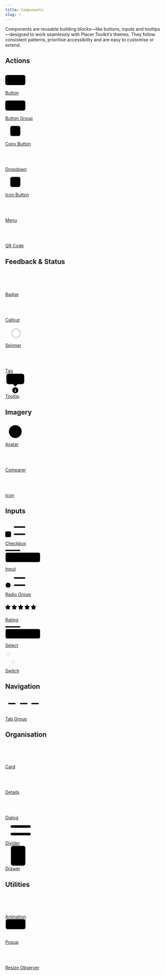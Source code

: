 ```yaml
---
title: Components
slug: /
---
```


Components are reusable building blocks—like buttons, inputs and tooltips—designed to work seamlessly with Placer Toolkit’s themes. They follow consistent patterns, prioritise accessibility and are easy to customise or extend.

## Actions

<div class="catalog-grid">
    <a href="/components/button">
        <pc-card>
            <div slot="image">
                <svg
                    xmlns="http://www.w3.org/2000/svg"
                    width="64"
                    height="64"
                    viewBox="0 0 64 32"
                >
                    <path
                        d="M0 6C0 2.68629 2.68629 0 6 0H58C61.3137 0 64 2.68629 64 6V26C64 29.3137 61.3137 32 58 32H6C2.68629 32 0 29.3137 0 26V6Z"
                        fill="var(--pc-color-primary-300)"
                    />
                    <path
                        d="M12.375 13.125C12.375 12.4414 12.9219 11.875 13.625 11.875H15.5C17.2188 11.875 18.625 13.2812 18.625 15C18.625 16.7383 17.2188 18.125 15.5 18.125H13.625V20C13.625 20.3516 13.332 20.625 13 20.625C12.6484 20.625 12.375 20.3516 12.375 20V17.5V13.125ZM13.625 16.875H15.5C16.5352 16.875 17.375 16.0352 17.375 15C17.375 13.9648 16.5352 13.125 15.5 13.125H13.625V16.875ZM21.875 11.875H24.0625C25.6055 11.875 26.875 13.1445 26.875 14.6875C26.875 15.8789 26.1328 16.8945 25.1172 17.3047L26.7578 19.6484C26.9531 19.9414 26.875 20.332 26.6016 20.5273C26.3086 20.7227 25.918 20.6445 25.7227 20.3711L23.7305 17.5H21.875V20C21.875 20.3516 21.582 20.625 21.25 20.625C20.8984 20.625 20.625 20.3516 20.625 20V16.875V13.125C20.625 12.4414 21.1719 11.875 21.875 11.875ZM24.0625 16.25C24.9219 16.25 25.625 15.5664 25.625 14.6875C25.625 13.8281 24.9219 13.125 24.0625 13.125H21.875V16.25H24.0625ZM30.125 11.875H34.5C34.832 11.875 35.125 12.168 35.125 12.5C35.125 12.8516 34.832 13.125 34.5 13.125H30.125V15.625H33.25C33.582 15.625 33.875 15.918 33.875 16.25C33.875 16.6016 33.582 16.875 33.25 16.875H30.125V19.375H34.5C34.832 19.375 35.125 19.668 35.125 20C35.125 20.3516 34.832 20.625 34.5 20.625H30.125C29.4219 20.625 28.875 20.0781 28.875 19.375V16.25V13.125C28.875 12.4414 29.4219 11.875 30.125 11.875ZM39.0586 13.3203C38.668 13.4766 38.4531 13.75 38.3945 14.082C38.3359 14.3555 38.375 14.5312 38.4336 14.668C38.4922 14.7852 38.5898 14.9023 38.7461 15.0195C39.1367 15.293 39.7031 15.4492 40.4062 15.6641C40.4258 15.6641 40.4453 15.6641 40.4648 15.6836C41.1094 15.8594 41.8711 16.0742 42.4375 16.4648C42.75 16.6797 43.0234 16.9727 43.1992 17.3438C43.375 17.7344 43.4141 18.1641 43.3164 18.6523C43.1797 19.4727 42.6328 20.0391 41.9297 20.3516C41.2266 20.6445 40.3672 20.7031 39.5078 20.5664C39.0391 20.4883 38.2773 20.2344 37.7891 20.0586C37.6914 20.0391 37.6133 20 37.5352 19.9805C37.2227 19.8633 37.0469 19.5117 37.1445 19.1797C37.2617 18.8672 37.6133 18.6914 37.9453 18.7891C38.043 18.8281 38.1406 18.8477 38.2578 18.8867C38.7461 19.0625 39.3516 19.2773 39.7031 19.3359C40.4258 19.4336 41.0117 19.375 41.4219 19.1992C41.832 19.0234 42.0273 18.7695 42.0859 18.4375C42.1445 18.1641 42.1055 17.9688 42.0469 17.8516C42.0078 17.7344 41.8906 17.6172 41.7344 17.5C41.3438 17.2266 40.7773 17.0703 40.0742 16.8555C40.0547 16.8555 40.0352 16.8555 40.0156 16.8359C39.3711 16.6602 38.6094 16.4453 38.043 16.0547C37.7305 15.8398 37.457 15.5469 37.2812 15.1758C37.125 14.7852 37.0859 14.3555 37.1641 13.8672L37.7695 13.9844L37.1641 13.8672C37.3008 13.0469 37.8477 12.4805 38.5508 12.168C39.2539 11.875 40.1133 11.8164 40.9727 11.9531C41.2266 11.9922 42.0078 12.1484 42.2812 12.2266C42.6133 12.3047 42.8086 12.6562 42.7109 12.9883C42.6328 13.3203 42.2812 13.5156 41.9492 13.418C41.7344 13.3594 41.0117 13.2227 40.7773 13.1836L40.875 12.5781L40.7773 13.1836C40.0547 13.0859 39.4688 13.1445 39.0586 13.3203ZM47.3086 13.3203C46.918 13.4766 46.7031 13.75 46.6445 14.082C46.5859 14.3555 46.625 14.5312 46.6836 14.668C46.7422 14.7852 46.8398 14.9023 46.9961 15.0195C47.3867 15.293 47.9531 15.4492 48.6562 15.6641C48.6758 15.6641 48.6953 15.6641 48.7148 15.6836C49.3594 15.8594 50.1211 16.0742 50.6875 16.4648C51 16.6797 51.2734 16.9727 51.4492 17.3438C51.625 17.7344 51.6641 18.1641 51.5664 18.6523C51.4297 19.4727 50.8828 20.0391 50.1797 20.3516C49.4766 20.6445 48.6172 20.7031 47.7578 20.5664C47.2891 20.4883 46.5273 20.2344 46.0391 20.0586C45.9414 20.0391 45.8633 20 45.7852 19.9805C45.4727 19.8633 45.2969 19.5117 45.3945 19.1797C45.5117 18.8672 45.8633 18.6914 46.1953 18.7891C46.293 18.8281 46.3906 18.8477 46.5078 18.8867C46.9961 19.0625 47.6016 19.2773 47.9531 19.3359C48.6758 19.4336 49.2617 19.375 49.6719 19.1992C50.082 19.0234 50.2773 18.7695 50.3359 18.4375C50.3945 18.1641 50.3555 17.9688 50.2969 17.8516C50.2578 17.7344 50.1406 17.6172 49.9844 17.5C49.5938 17.2266 49.0273 17.0703 48.3242 16.8555C48.3047 16.8555 48.2852 16.8555 48.2656 16.8359C47.6211 16.6602 46.8594 16.4453 46.293 16.0547C45.9805 15.8398 45.707 15.5469 45.5312 15.1758C45.375 14.7852 45.3359 14.3555 45.4141 13.8672L46.0195 13.9844L45.4141 13.8672C45.5508 13.0469 46.0977 12.4805 46.8008 12.168C47.5039 11.875 48.3633 11.8164 49.2227 11.9531C49.4766 11.9922 50.2578 12.1484 50.5312 12.2266C50.8633 12.3047 51.0586 12.6562 50.9609 12.9883C50.8828 13.3203 50.5312 13.5156 50.1992 13.418C49.9844 13.3594 49.2617 13.2227 49.0273 13.1836L49.125 12.5781L49.0273 13.1836C48.3047 13.0859 47.7188 13.1445 47.3086 13.3203Z"
                        fill="var(--pc-color-neutral-950)"
                    />
                </svg>
            </div>
            <div class="catalog-title">Button</div>
        </pc-card>
    </a>
    <a href="/components/button-group">
        <pc-card>
            <div slot="image">
                <svg
                    xmlns="http://www.w3.org/2000/svg"
                    width="64"
                    height="64"
                    viewBox="0 0 64 32"
                >
                    <path
                        d="M0 6C0 2.68629 2.68629 0 6 0H32V32H6C2.68629 32 0 29.3137 0 26V6Z"
                        fill="var(--pc-color-primary-300)"
                    />
                    <path
                        d="M16.75 12.375V15.75H20.125C20.5234 15.75 20.875 16.1016 20.875 16.5C20.875 16.9219 20.5234 17.25 20.125 17.25H16.75V20.625C16.75 21.0469 16.3984 21.375 16 21.375C15.5781 21.375 15.25 21.0469 15.25 20.625V17.25H11.875C11.4531 17.25 11.125 16.9219 11.125 16.5C11.125 16.1016 11.4531 15.75 11.875 15.75H15.25V12.375C15.25 11.9766 15.5781 11.625 16 11.625C16.3984 11.625 16.75 11.9766 16.75 12.375Z"
                        fill="var(--pc-color-neutral-950)"
                    />
                    <path
                        d="M32 0H58C61.3137 0 64 2.68629 64 6V26C64 29.3137 61.3137 32 58 32H32V0Z"
                        fill="var(--pc-color-primary-300)"
                    />
                    <path
                        d="M52.875 16.5C52.875 16.9219 52.5234 17.25 52.125 17.25H43.875C43.4531 17.25 43.125 16.9219 43.125 16.5C43.125 16.1016 43.4531 15.75 43.875 15.75H52.125C52.5234 15.75 52.875 16.1016 52.875 16.5Z"
                        fill="var(--pc-color-neutral-950)"
                    />
                    <line
                        x1="32.5"
                        x2="32.5"
                        y2="32"
                        stroke="var(--pc-color-primary-200)"
                    />
                </svg>
            </div>
            <div class="catalog-title">Button Group</div>
        </pc-card>
    </a>
    <a href="/components/copy-button">
        <pc-card>
            <div slot="image">
                <svg
                    xmlns="http://www.w3.org/2000/svg"
                    width="64"
                    height="64"
                    viewBox="0 0 32 32"
                >
                    <g transform="translate(8 8)">
                        <path
                            d="M0 3C0 1.34315 1.34315 0 3 0H13C14.6569 0 16 1.34315 16 3V13C16 14.6569 14.6569 16 13 16H3C1.34315 16 0 14.6569 0 13V3Z"
                            fill="var(--pc-color-neutral-200)"
                        />
                        <path
                            d="M7.75 4H9.6875C9.875 4 10.0781 4.09375 10.2188 4.23438L11.2656 5.28125C11.4062 5.42188 11.5 5.625 11.5 5.8125V9.25C11.5 9.67188 11.1562 10 10.75 10H7.75C7.32812 10 7 9.67188 7 9.25V4.75C7 4.34375 7.32812 4 7.75 4ZM5.25 6H6.5V7H5.5V11H8.5V10.5H9.5V11.25C9.5 11.6719 9.15625 12 8.75 12H5.25C4.82812 12 4.5 11.6719 4.5 11.25V6.75C4.5 6.34375 4.82812 6 5.25 6Z"
                            fill="var(--pc-color-neutral-800)"
                        />
                    </g>
                </svg>
            </div>
            <div class="catalog-title">Copy Button</div>
        </pc-card>
    </a>
    <a href="/components/dropdown">
        <pc-card>
            <div slot="image">
                <svg
                    xmlns="http://www.w3.org/2000/svg"
                    width="64"
                    height="64"
                    viewBox="0 0 64 64"
                    fill="none"
                >
                    <path
                        d="M0 6C0 2.68629 2.68629 0 6 0H18C21.3137 0 24 2.68629 24 6V18C24 21.3137 21.3137 24 18 24H6C2.68629 24 0 21.3137 0 18V6Z"
                        fill="var(--pc-color-neutral-200)"
                    />
                    <path
                        d="M11.4609 16.0391L6.96094 11.5391C6.65625 11.2578 6.65625 10.7656 6.96094 10.4844C7.24219 10.1797 7.73438 10.1797 8.01562 10.4844L12 14.4453L15.9609 10.4844C16.2422 10.1797 16.7344 10.1797 17.0156 10.4844C17.3203 10.7656 17.3203 11.2578 17.0156 11.5391L12.5156 16.0391C12.2344 16.3438 11.7422 16.3438 11.4609 16.0391Z"
                        fill="var(--pc-color-neutral-800)"
                    />
                    <path
                        d="M6 25H58C60.7614 25 63 27.2386 63 30V58C63 60.7614 60.7614 63 58 63H6C3.23858 63 1 60.7614 1 58V30C1 27.2386 3.23858 25 6 25Z"
                        fill="var(--pc-color-neutral-0)"
                    />
                    <path
                        d="M6 25H58C60.7614 25 63 27.2386 63 30V58C63 60.7614 60.7614 63 58 63H6C3.23858 63 1 60.7614 1 58V30C1 27.2386 3.23858 25 6 25Z"
                        stroke="var(--pc-color-neutral-200)"
                        stroke-width="2"
                    />
                    <rect
                        x="12"
                        y="36"
                        width="40"
                        height="4"
                        rx="2"
                        fill="var(--pc-color-neutral-300)"
                    />
                    <rect
                        x="12"
                        y="48"
                        width="40"
                        height="4"
                        rx="2"
                        fill="var(--pc-color-neutral-300)"
                    />
                </svg>
            </div>
            <div class="catalog-title">Dropdown</div>
        </pc-card>
    </a>
    <a href="/components/icon-button">
        <pc-card>
            <div slot="image">
                <svg
                    xmlns="http://www.w3.org/2000/svg"
                    width="64"
                    height="64"
                    viewBox="0 0 32 32"
                >
                    <g transform="translate(8 8)">
                        <path
                            d="M0 3C0 1.34315 1.34315 0 3 0H13C14.6569 0 16 1.34315 16 3V13C16 14.6569 14.6569 16 13 16H3C1.34315 16 0 14.6569 0 13V3Z"
                            fill="var(--pc-color-neutral-200)"
                        />
                        <path
                            d="M11.7344 6.6094C11.7969 6.75 11.75 6.8906 11.6406 7L10.9688 7.6094C10.9844 7.7344 10.9844 7.875 10.9844 8C10.9844 8.1406 10.9844 8.2812 10.9688 8.4062L11.6406 9.0156C11.75 9.1094 11.7969 9.2656 11.7344 9.4062C11.6719 9.5938 11.5938 9.7656 11.5 9.9375L11.4219 10.0625C11.3125 10.2344 11.2031 10.4062 11.0781 10.5469C10.9844 10.6719 10.8281 10.7031 10.6875 10.6562L9.8281 10.3906C9.6094 10.5469 9.375 10.6719 9.1406 10.7812L8.9375 11.6719C8.9062 11.8125 8.7969 11.9219 8.6562 11.9531C8.4375 11.9844 8.2188 12 7.9844 12C7.7656 12 7.5469 11.9844 7.3281 11.9531C7.1875 11.9219 7.0781 11.8125 7.0469 11.6719L6.8438 10.7812C6.5938 10.6719 6.375 10.5469 6.1562 10.3906L5.2969 10.6562C5.1562 10.7031 5 10.6719 4.9062 10.5625C4.7812 10.4062 4.6719 10.2344 4.5625 10.0625L4.4844 9.9375C4.3906 9.7656 4.3125 9.5938 4.25 9.4062C4.1875 9.2656 4.2344 9.125 4.3438 9.0156L5.0156 8.4062C5 8.2812 5 8.1406 5 8C5 7.875 5 7.7344 5.0156 7.6094L4.3438 7C4.2344 6.8906 4.1875 6.75 4.25 6.6094C4.3125 6.4219 4.3906 6.25 4.4844 6.0781L4.5625 5.9531C4.6719 5.7812 4.7812 5.6094 4.9062 5.4531C5 5.3438 5.1562 5.3125 5.2969 5.3594L6.1562 5.625C6.375 5.4688 6.6094 5.3281 6.8438 5.2344L7.0469 4.3438C7.0781 4.2031 7.1875 4.0938 7.3281 4.0625C7.5469 4.0312 7.7656 4 8 4C8.2188 4 8.4375 4.0312 8.6562 4.0625C8.7969 4.0781 8.9062 4.2031 8.9375 4.3438L9.1406 5.2344C9.3906 5.3281 9.6094 5.4688 9.8281 5.625L10.6875 5.3594C10.8281 5.3125 10.9844 5.3438 11.0781 5.4531C11.2031 5.6094 11.3125 5.7812 11.4219 5.9531L11.5 6.0781C11.5938 6.25 11.6719 6.4219 11.75 6.6094H11.7344ZM8 9.25C8.4375 9.25 8.8438 9.0156 9.0781 8.625C9.2969 8.25 9.2969 7.7656 9.0781 7.375C8.8438 7 8.4375 6.75 8 6.75C7.5469 6.75 7.1406 7 6.9062 7.375C6.6875 7.7656 6.6875 8.25 6.9062 8.625C7.1406 9.0156 7.5469 9.25 8 9.25Z"
                            fill="var(--pc-color-neutral-800)"
                        />
                    </g>
                </svg>
            </div>
            <div class="catalog-title">Icon Button</div>
        </pc-card>
    </a>
    <a href="/components/menu">
        <pc-card>
            <div slot="image">
                <svg
                    xmlns="http://www.w3.org/2000/svg"
                    width="64"
                    height="64"
                    viewBox="0 0 64 72"
                    fill="none"
                >
                    <path
                        d="M6 1H58C60.7614 1 63 3.23858 63 6V66C63 68.7614 60.7614 71 58 71H6C3.23858 71 1 68.7614 1 66V6C1 3.23858 3.23858 1 6 1Z"
                        fill="var(--pc-color-neutral-0)"
                    />
                    <path
                        d="M6 1H58C60.7614 1 63 3.23858 63 6V66C63 68.7614 60.7614 71 58 71H6C3.23858 71 1 68.7614 1 66V6C1 3.23858 3.23858 1 6 1Z"
                        stroke="var(--pc-color-neutral-200)"
                        stroke-width="2"
                    />
                    <path
                        d="M17 16L19.7344 13.2656C20.3008 12.6992 21.1797 12.6992 21.7461 13.2656C21.8828 13.4023 21.8828 13.6172 21.7461 13.7539L16.2188 19.2812C16.3164 19.5352 16.375 19.7891 16.375 20.0625C16.375 21.2734 15.3789 22.25 14.1875 22.25C12.9766 22.25 12 21.2734 12 20.0625C12 18.8711 12.9766 17.875 14.1875 17.875C14.4609 17.875 14.7148 17.9336 14.9688 18.0312L15.75 17.25L14.9688 16.4883C14.7148 16.5859 14.4609 16.625 14.1875 16.625C12.9766 16.625 12 15.6484 12 14.4375C12 13.2461 12.9766 12.25 14.1875 12.25C15.3789 12.25 16.375 13.2461 16.375 14.4375C16.375 14.7305 16.3164 14.9844 16.2188 15.2383L17 16ZM17.4297 18.9492L18.6797 17.6992L21.7461 20.7656C21.8828 20.9023 21.8828 21.1172 21.7461 21.2539C21.1797 21.8203 20.3008 21.8203 19.7344 21.2539L17.4297 18.9492ZM13.25 14.4375C13.25 14.7891 13.4258 15.082 13.7188 15.2578C13.9922 15.4336 14.3633 15.4336 14.6562 15.2578C14.9297 15.082 15.125 14.7891 15.125 14.4375C15.125 14.1055 14.9297 13.8125 14.6562 13.6367C14.3633 13.4609 13.9922 13.4609 13.7188 13.6367C13.4258 13.8125 13.25 14.1055 13.25 14.4375ZM14.1875 19.125C13.8359 19.125 13.543 19.3203 13.3672 19.5938C13.1914 19.8867 13.1914 20.2578 13.3672 20.5312C13.543 20.8242 13.8359 21 14.1875 21C14.5195 21 14.8125 20.8242 14.9883 20.5312C15.1641 20.2578 15.1641 19.8867 14.9883 19.5938C14.8125 19.3203 14.5195 19.125 14.1875 19.125Z"
                        fill="var(--pc-color-neutral-400)"
                    />
                    <rect
                        x="28"
                        y="15"
                        width="24"
                        height="4"
                        rx="2"
                        fill="var(--pc-color-neutral-300)"
                    />
                    <path
                        d="M17.625 34V32.75H18.875V34C18.875 34.7031 18.3086 35.25 17.625 35.25H13.25C12.5469 35.25 12 34.7031 12 34V29.625C12 28.9414 12.5469 28.375 13.25 28.375H14.5V29.625H13.25V34H17.625ZM16.375 32.125C15.6719 32.125 15.125 31.5781 15.125 30.875V26.5C15.125 25.8164 15.6719 25.25 16.375 25.25H20.75C21.4336 25.25 22 25.8164 22 26.5V30.875C22 31.5781 21.4336 32.125 20.75 32.125H16.375Z"
                        fill="var(--pc-color-neutral-400)"
                    />
                    <rect
                        x="28"
                        y="28"
                        width="24"
                        height="4"
                        rx="2"
                        fill="var(--pc-color-neutral-300)"
                    />
                    <line
                        y1="42"
                        x2="64"
                        y2="42"
                        stroke="var(--pc-color-neutral-200)"
                        stroke-width="2"
                    />
                    <path
                        d="M14.6367 51.6016C14.7344 51.3867 14.9492 51.25 15.1836 51.25H17.5469C17.7812 51.25 17.9961 51.3867 18.0938 51.6016L18.25 51.875H20.125C20.457 51.875 20.75 52.168 20.75 52.5C20.75 52.8516 20.457 53.125 20.125 53.125H12.625C12.2734 53.125 12 52.8516 12 52.5C12 52.168 12.2734 51.875 12.625 51.875H14.5L14.6367 51.6016ZM20.125 53.75L19.6953 60.3711C19.6758 60.8789 19.2656 61.25 18.7578 61.25H13.9727C13.4648 61.25 13.0547 60.8789 13.0352 60.3711L12.625 53.75H20.125Z"
                        fill="var(--pc-color-danger-600)"
                    />
                    <rect
                        x="28"
                        y="54"
                        width="24"
                        height="4"
                        rx="2"
                        fill="var(--pc-color-danger-600)"
                    />
                </svg>
            </div>
            <div class="catalog-title">Menu</div>
        </pc-card>
    </a>
    <a href="/components/qr-code">
        <pc-card>
            <div slot="image">
                <svg
                    xmlns="http://www.w3.org/2000/svg"
                    width="64"
                    height="64"
                    viewBox="0 0 48 48"
                    fill="none"
                >
                    <rect
                        x="27.5"
                        y="1.5"
                        width="19"
                        height="19"
                        rx="6"
                        stroke="var(--pc-color-neutral-400)"
                        stroke-width="3"
                    />
                    <rect
                        x="1.5"
                        y="1.5"
                        width="19"
                        height="19"
                        rx="6"
                        stroke="var(--pc-color-neutral-400)"
                        stroke-width="3"
                    />
                    <rect
                        x="1.5"
                        y="27.5"
                        width="19"
                        height="19"
                        rx="6"
                        stroke="var(--pc-color-neutral-400)"
                        stroke-width="3"
                    />
                    <rect
                        x="33"
                        y="7"
                        width="8"
                        height="8"
                        rx="2"
                        fill="var(--pc-color-neutral-400)"
                    />
                    <rect
                        x="7"
                        y="7"
                        width="8"
                        height="8"
                        rx="2"
                        fill="var(--pc-color-neutral-400)"
                    />
                    <rect
                        x="7"
                        y="33"
                        width="8"
                        height="8"
                        rx="2"
                        fill="var(--pc-color-neutral-400)"
                    />
                    <path
                        d="M26 28C26 26.8954 26.8954 26 28 26H34V34H26V28Z"
                        fill="var(--pc-color-neutral-300)"
                    />
                    <path
                        d="M34 26H40C41.1046 26 42 26.8954 42 28V32C42 33.1046 41.1046 34 40 34H34V26Z"
                        fill="var(--pc-color-neutral-300)"
                    />
                    <path
                        d="M26 34H34V40C34 41.1046 33.1046 42 32 42H28C26.8954 42 26 41.1046 26 40V34Z"
                        fill="var(--pc-color-neutral-300)"
                    />
                    <rect
                        x="38"
                        y="38"
                        width="8"
                        height="8"
                        rx="2"
                        fill="var(--pc-color-neutral-300)"
                    />
                </svg>
            </div>
            <div class="catalog-title">QR Code</div>
        </pc-card>
    </a>
</div>

## Feedback & Status

<div class="catalog-grid">
    <a href="/components/badge">
        <pc-card>
            <div slot="image">
                <svg
                    xmlns="http://www.w3.org/2000/svg"
                    width="66"
                    height="66"
                    viewBox="0 0 66 66"
                    fill="none"
                >
                    <path
                        d="M12 11H44C50.0751 11 55 15.9249 55 22V54C55 60.0751 50.0751 65 44 65H12C5.92487 65 1 60.0751 1 54V22C1 15.9249 5.92487 11 12 11Z"
                        fill="var(--pc-color-neutral-100)"
                        stroke="var(--pc-color-neutral-300)"
                        stroke-width="2"
                    />
                    <path
                        d="M61 1H31C28.7909 1 27 2.79086 27 5V15C27 17.2091 28.7909 19 31 19H61C63.2091 19 65 17.2091 65 15V5C65 2.79086 63.2091 1 61 1Z"
                        fill="var(--pc-color-primary-300)"
                    />
                    <path
                        d="M61 1H31C28.7909 1 27 2.79086 27 5V15C27 17.2091 28.7909 19 31 19H61C63.2091 19 65 17.2091 65 15V5C65 2.79086 63.2091 1 61 1Z"
                        stroke="var(--pc-color-primary-200)"
                        stroke-width="1"
                    />
                    <path
                        d="M34.7281 6.53125C34.9156 6.46875 35.15 6.53125 35.275 6.6875L39.4 11.625V7C39.4 6.73438 39.6187 6.5 39.9 6.5C40.1656 6.5 40.4 6.73438 40.4 7V13C40.4 13.2188 40.2594 13.4062 40.0562 13.4844C39.8687 13.5469 39.65 13.4844 39.5094 13.3281L35.4 8.39062V13C35.4 13.2812 35.1656 13.5 34.9 13.5C34.6187 13.5 34.4 13.2812 34.4 13V7C34.4 6.79688 34.525 6.60938 34.7281 6.53125ZM43 6.5H46.5C46.7656 6.5 47 6.73438 47 7C47 7.28125 46.7656 7.5 46.5 7.5H43V9.5H45.5C45.7656 9.5 46 9.73438 46 10C46 10.2812 45.7656 10.5 45.5 10.5H43V12.5H46.5C46.7656 12.5 47 12.7344 47 13C47 13.2812 46.7656 13.5 46.5 13.5H43C42.4375 13.5 42 13.0625 42 12.5V10V7.5C42 6.95312 42.4375 6.5 43 6.5ZM48.9125 6.53125C49.1781 6.4375 49.4594 6.57812 49.5687 6.82812L51.2875 11.4219L52.6156 6.85938C52.6781 6.65625 52.8656 6.5 53.1 6.5C53.3187 6.5 53.5062 6.65625 53.5687 6.85938L54.8969 11.4219L56.6312 6.82812C56.725 6.57812 57.0062 6.4375 57.2719 6.54688C57.5219 6.64062 57.6625 6.92188 57.5531 7.1875L55.3031 13.1875C55.2406 13.3906 55.0375 13.5156 54.8187 13.5C54.6 13.5 54.4281 13.3594 54.3656 13.1406L53.1 8.79688L51.8187 13.1406C51.7562 13.3594 51.5687 13.5 51.3656 13.5C51.1469 13.5156 50.9437 13.3906 50.8812 13.1875L48.6312 7.1875C48.5219 6.92188 48.6625 6.64062 48.9125 6.53125Z"
                        fill="var(--pc-color-neutral-950)"
                    />
                </svg>
            </div>
            <div class="catalog-title">Badge</div>
        </pc-card>
    </a>
    <a href="/components/callout">
        <pc-card>
            <div slot="image">
                <svg
                    xmlns="http://www.w3.org/2000/svg"
                    width="112"
                    height="64"
                    viewBox="0 0 112 40"
                    fill="none"
                >
                    <path
                        d="M12 1H100C106.075 1 111 5.92487 111 12V28C111 34.0751 106.075 39 100 39H12C5.92487 39 1 34.0751 1 28V12C1 5.92487 5.92487 1 12 1Z"
                        fill="var(--pc-color-warning-50)"
                    />
                    <path
                        d="M12 1H100C106.075 1 111 5.92487 111 12V28C111 34.0751 106.075 39 100 39H12C5.92487 39 1 34.0751 1 28V12C1 5.92487 5.92487 1 12 1Z"
                        stroke="var(--pc-color-warning-300)"
                        stroke-width="2"
                    />
                    <path
                        d="M20 13C20.4375 13 20.8438 13.25 21.0625 13.625L27.8125 25.125C28.0312 25.5312 28.0312 26 27.8125 26.375C27.5938 26.7812 27.1875 27 26.75 27H13.25C12.7812 27 12.375 26.7812 12.1562 26.375C11.9375 26 11.9375 25.5312 12.1562 25.125L18.9062 13.625C19.125 13.25 19.5312 13 20 13ZM20 17C19.5625 17 19.25 17.3438 19.25 17.75V21.25C19.25 21.6875 19.5625 22 20 22C20.4062 22 20.75 21.6875 20.75 21.25V17.75C20.75 17.3438 20.4062 17 20 17ZM21 24C21 23.4688 20.5312 23 20 23C19.4375 23 19 23.4688 19 24C19 24.5625 19.4375 25 20 25C20.5312 25 21 24.5625 21 24Z"
                        fill="var(--pc-color-warning-500)"
                    />
                    <rect
                        x="36"
                        y="18"
                        width="64"
                        height="4"
                        rx="2"
                        fill="var(--pc-color-warning-500)"
                    />
                </svg>
            </div>
            <div class="catalog-title">Callout</div>
        </pc-card>
    </a>
    <a href="/components/spinner">
        <pc-card>
            <div slot="image">
                <svg
                    xmlns="http://www.w3.org/2000/svg"
                    width="64"
                    height="64"
                    viewBox="0 0 28 28"
                    fill="none"
                >
                    <g transform="translate(8 8)">
                        <circle
                            cx="7"
                            cy="7"
                            r="6"
                            stroke="rgb(112 120 128 / 25%)"
                            stroke-width="2"
                        />
                        <path
                            d="M1.20588 8.55255C0.348445 5.35255 2.24747 2.06332 5.44747 1.20588C5.96618 1.06688 6.48729 1.00033 7 1"
                            stroke="var(--pc-color-primary-600)"
                            stroke-width="2"
                            stroke-linecap="round"
                        />
                    </g>
                </svg>
            </div>
            <div class="catalog-title">Spinner</div>
        </pc-card>
    </a>
    <a href="/components/tag">
        <pc-card>
            <div slot="image">
                <svg
                    xmlns="http://www.w3.org/2000/svg"
                    width="64"
                    height="64"
                    viewBox="0 0 64 28"
                    fill="none"
                >
                    <path
                        d="M6 1H58C60.7614 1 63 3.23858 63 6V22C63 24.7614 60.7614 27 58 27H6C3.23858 27 1 24.7614 1 22V6C1 3.23858 3.23858 1 6 1Z"
                        fill="var(--pc-color-neutral-0)"
                    />
                    <path
                        d="M6 1H58C60.7614 1 63 3.23858 63 6V22C63 24.7614 60.7614 27 58 27H6C3.23858 27 1 24.7614 1 22V6C1 3.23858 3.23858 1 6 1Z"
                        stroke="var(--pc-color-neutral-200)"
                        stroke-width="2"
                    />
                    <path
                        d="M12.25 10.375C12.25 9.76562 12.7422 9.25 13.375 9.27344H16.8672C17.2656 9.27344 17.6406 9.41406 17.9219 9.69531L22.0469 13.8203C22.6328 14.4062 22.6328 15.3672 22.0469 15.9531L18.9297 19.0703C18.3438 19.6562 17.3828 19.6562 16.7969 19.0703L12.6719 14.9453C12.3906 14.6641 12.25 14.2891 12.25 13.8906V10.375ZM14.875 11.125C14.4531 11.125 14.125 11.4766 14.125 11.875C14.125 12.2969 14.4531 12.625 14.875 12.625C15.2734 12.625 15.625 12.2969 15.625 11.875C15.625 11.4766 15.2734 11.125 14.875 11.125Z"
                        fill="var(--pc-color-neutral-600)"
                    />
                    <rect
                        x="31"
                        y="12"
                        width="21"
                        height="4"
                        rx="2"
                        fill="var(--pc-color-neutral-500)"
                    />
                </svg>
            </div>
            <div class="catalog-title">Tag</div>
        </pc-card>
    </a>
    <a href="/components/tooltip">
        <pc-card>
            <div slot="image">
                <svg
                    xmlns="http://www.w3.org/2000/svg"
                    width="64"
                    height="64"
                    viewBox="0 0 48 54"
                >
                    <path
                        d="M0 6.80762C0 3.49391 2.68629 0.807617 6 0.807617H42C45.3137 0.807617 48 3.49391 48 6.80762V22.8076C48 26.1213 45.3137 28.8076 42 28.8076H6C2.68629 28.8076 0 26.1213 0 22.8076V6.80762Z"
                        fill="var(--pc-tooltip-background-color)"
                    />
                    <rect
                        x="12"
                        y="12.8076"
                        width="24"
                        height="4"
                        rx="2"
                        fill="var(--pc-tooltip-color)"
                    />
                    <rect
                        x="14.8076"
                        y="26"
                        width="13"
                        height="13"
                        rx="2"
                        transform="rotate(-45 14.8076 26)"
                        fill="var(--pc-tooltip-background-color)"
                    />
                    <path
                        d="M24.0156 53.1924C21.1406 53.1924 18.5156 51.6924 17.0781 49.1924C15.6406 46.7236 15.6406 43.6924 17.0781 41.1924C18.5156 38.7236 21.1406 37.1924 24.0156 37.1924C26.8594 37.1924 29.4844 38.7236 30.9219 41.1924C32.3594 43.6924 32.3594 46.7236 30.9219 49.1924C29.4844 51.6924 26.8594 53.1924 24.0156 53.1924ZM22.7656 47.6924C22.3281 47.6924 22.0156 48.0361 22.0156 48.4424C22.0156 48.8799 22.3281 49.1924 22.7656 49.1924H25.2656C25.6719 49.1924 26.0156 48.8799 26.0156 48.4424C26.0156 48.0361 25.6719 47.6924 25.2656 47.6924H25.0156V44.9424C25.0156 44.5361 24.6719 44.1924 24.2656 44.1924H22.7656C22.3281 44.1924 22.0156 44.5361 22.0156 44.9424C22.0156 45.3799 22.3281 45.6924 22.7656 45.6924H23.5156V47.6924H22.7656ZM24.0156 41.1924C23.4531 41.1924 23.0156 41.6611 23.0156 42.1924C23.0156 42.7549 23.4531 43.1924 24.0156 43.1924C24.5469 43.1924 25.0156 42.7549 25.0156 42.1924C25.0156 41.6611 24.5469 41.1924 24.0156 41.1924Z"
                        fill="var(--pc-color-primary-500)"
                    />
                </svg>
            </div>
            <div class="catalog-title">Tooltip</div>
        </pc-card>
    </a>
</div>

## Imagery

<div class="catalog-grid">
    <a href="/components/avatar">
        <pc-card>
            <div slot="image">
                <svg
                    xmlns="http://www.w3.org/2000/svg"
                    width="64"
                    height="64"
                    viewBox="0 0 48 48"
                >
                    <g transform="translate(8 8)">
                        <circle
                            cx="16"
                            cy="16"
                            r="15.3333"
                            fill="var(--pc-color-neutral-500)"
                            stroke="var(--pc-color-neutral-500)"
                            stroke-width="1.3333"
                        />
                        <path
                            d="M16 15.8333C14.6823 15.8333 13.4792 15.1458 12.8203 14.0001C12.1615 12.8828 12.1615 11.5458 12.8203 10.4271C13.4792 9.30989 14.6823 8.5 16 8.5C17.2889 8.5 18.4919 9.30989 19.1508 10.4271C19.8096 11.5458 19.8096 12.8828 19.1508 14.0001C18.4919 15.1458 17.2889 15.8333 16 15.8333ZM14.6823 17.2083H17.289C20.125 17.2083 22.4167 19.5 22.4167 22.336C22.4167 22.7943 21.9856 23.1667 21.5273 23.1667H10.4141C9.95583 23.1667 9.58333 22.7943 9.58333 22.336C9.58333 19.5 11.8403 17.2083 14.6823 17.2083Z"
                            fill="var(--pc-color-neutral-0)"
                        />
                    </g>
                </svg>
            </div>
            <div class="catalog-title">Avatar</div>
        </pc-card>
    </a>
    <a href="/components/comparer">
        <pc-card>
            <div slot="image">
                <svg
                    xmlns="http://www.w3.org/2000/svg"
                    width="96"
                    height="64"
                    viewBox="0 0 96 64"
                    fill="none"
                >
                    <path
                        d="M12 1H84C90.0751 1 95 5.92487 95 12V52C95 58.0751 90.0751 63 84 63H12C5.92487 63 1 58.0751 1 52V12C1 5.92487 5.92487 1 12 1Z"
                        fill="var(--pc-color-neutral-0)"
                        stroke="var(--pc-color-neutral-200)"
                        stroke-width="2"
                    />
                    <path
                        d="M12 52L24 39L36 52L48 37"
                        stroke="var(--pc-color-primary-400)"
                        stroke-width="2"
                        stroke-linecap="round"
                        stroke-linejoin="round"
                    />
                    <path
                        d="M48 37L60 22L84 52"
                        stroke="var(--pc-color-neutral-400)"
                        stroke-width="2"
                        stroke-linecap="round"
                        stroke-linejoin="round"
                    />
                    <circle
                        cx="24"
                        cy="20"
                        r="7"
                        stroke="var(--pc-color-primary-400)"
                        stroke-width="2"
                    />
                    <line
                        x1="48"
                        y1="-4.37114e-08"
                        x2="48"
                        y2="62"
                        stroke="var(--pc-color-neutral-200)"
                        stroke-width="2"
                    />
                    <circle
                        cx="48"
                        cy="32"
                        r="12"
                        fill="var(--pc-color-neutral-200)"
                    />
                    <path
                        d="M45.1875 34.55H46.3125C46.8281 34.55 47.25 34.9719 47.25 35.4875V36.6125C47.25 37.1516 46.8281 37.55 46.3125 37.55H45.1875C44.6484 37.55 44.25 37.1516 44.25 36.6125V35.4875C44.25 34.9719 44.6484 34.55 45.1875 34.55ZM49.6875 34.55H50.8125C51.3281 34.55 51.75 34.9719 51.75 35.4875V36.6125C51.75 37.1516 51.3281 37.55 50.8125 37.55H49.6875C49.1484 37.55 48.75 37.1516 48.75 36.6125V35.4875C48.75 34.9719 49.1484 34.55 49.6875 34.55ZM45.1875 33.8C44.6484 33.8 44.25 33.4016 44.25 32.8625V31.7375C44.25 31.2219 44.6484 30.8 45.1875 30.8H46.3125C46.8281 30.8 47.25 31.2219 47.25 31.7375V32.8625C47.25 33.4016 46.8281 33.8 46.3125 33.8H45.1875ZM49.6875 30.8H50.8125C51.3281 30.8 51.75 31.2219 51.75 31.7375V32.8625C51.75 33.4016 51.3281 33.8 50.8125 33.8H49.6875C49.1484 33.8 48.75 33.4016 48.75 32.8625V31.7375C48.75 31.2219 49.1484 30.8 49.6875 30.8ZM45.1875 30.05C44.6484 30.05 44.25 29.6516 44.25 29.1125V27.9875C44.25 27.4719 44.6484 27.05 45.1875 27.05H46.3125C46.8281 27.05 47.25 27.4719 47.25 27.9875V29.1125C47.25 29.6516 46.8281 30.05 46.3125 30.05H45.1875ZM49.6875 27.05H50.8125C51.3281 27.05 51.75 27.4719 51.75 27.9875V29.1125C51.75 29.6516 51.3281 30.05 50.8125 30.05H49.6875C49.1484 30.05 48.75 29.6516 48.75 29.1125V27.9875C48.75 27.4719 49.1484 27.05 49.6875 27.05Z"
                        fill="var(--pc-color-neutral-800)"
                    />
                </svg>
            </div>
            <div class="catalog-title">Comparer</div>
        </pc-card>
    </a>
    <a href="/components/icon">
        <pc-card>
            <div slot="image">
                <svg
                    xmlns="http://www.w3.org/2000/svg"
                    width="87"
                    height="64"
                    viewBox="0 0 87 38"
                    fill="none"
                >
                    <path
                        d="M9.5 5C9.5 4.125 9 3.3125 8.25 2.84375C7.46875 2.40625 6.5 2.40625 5.75 2.84375C4.96875 3.3125 4.5 4.125 4.5 5C4.5 5.90625 4.96875 6.71875 5.75 7.1875C6.5 7.625 7.46875 7.625 8.25 7.1875C9 6.71875 9.5 5.90625 9.5 5ZM3 5C3 3.59375 3.75 2.28125 5 1.5625C6.21875 0.84375 7.75 0.84375 9 1.5625C10.2188 2.28125 11 3.59375 11 5C11 6.4375 10.2188 7.75 9 8.46875C7.75 9.1875 6.21875 9.1875 5 8.46875C3.75 7.75 3 6.4375 3 5ZM1.53125 15.5H12.4375C12.1562 13.5312 10.4688 12 8.40625 12H5.5625C3.5 12 1.8125 13.5312 1.53125 15.5ZM0 16.0938C0 13 2.46875 10.5 5.5625 10.5H8.40625C11.5 10.5 14 13 14 16.0938C14 16.5938 13.5625 17 13.0625 17H0.90625C0.40625 17 0 16.5938 0 16.0938Z"
                        fill="var(--pc-color-neutral-500)"
                    />
                    <path
                        d="M35.7812 2.84375H35.75C35.4688 2.5625 35 2.5625 34.7188 2.84375L33.7812 3.75L35.25 5.21875L36.1562 4.28125C36.4375 4 36.4375 3.53125 36.1562 3.21875L35.7812 2.84375ZM28.5312 9.03125C28.4375 9.09375 28.375 9.21875 28.3438 9.34375L27.8125 11.1562L29.6562 10.6562C29.7812 10.625 29.875 10.5625 29.9688 10.4688L34.1875 6.25L32.75 4.8125L28.5312 9.03125ZM33.6562 1.78125C34.5312 0.90625 35.9375 0.90625 36.8125 1.78125L37.2188 2.1875C38.0938 3.0625 38.0938 4.46875 37.2188 5.34375L31.0312 11.5312C30.7812 11.7812 30.4375 11.9688 30.0625 12.0938L26.9375 12.9688C26.6875 13.0625 26.4062 13 26.2188 12.7812C26 12.5938 25.9375 12.3125 26 12.0625L26.9062 8.9375C27 8.5625 27.2188 8.21875 27.4688 7.96875L33.6562 1.78125ZM24.75 3H28.25C28.6562 3 29 3.34375 29 3.75C29 4.1875 28.6562 4.5 28.25 4.5H24.75C24.0312 4.5 23.5 5.0625 23.5 5.75V14.25C23.5 14.9688 24.0312 15.5 24.75 15.5H33.25C33.9375 15.5 34.5 14.9688 34.5 14.25V10.75C34.5 10.3438 34.8125 10 35.25 10C35.6562 10 36 10.3438 36 10.75V14.25C36 15.7812 34.75 17 33.25 17H24.75C23.2188 17 22 15.7812 22 14.25V5.75C22 4.25 23.2188 3 24.75 3Z"
                        fill="var(--pc-color-neutral-500)"
                    />
                    <path
                        d="M46.5 9.15625L60.5 1.15625C60.8125 0.96875 61.25 0.96875 61.5625 1.1875C61.875 1.40625 62.0312 1.78125 61.9688 2.15625L59.9688 15.1562C59.875 15.7812 59.1875 16.1875 58.5938 15.9375L54.7188 14.3125L52.7812 16.6562C52.5938 16.875 52.3125 17 52 17C51.4375 17 51 16.5625 51 16V12.75L46.5938 10.9375C45.8438 10.625 45.7812 9.5625 46.5 9.15625ZM48.125 9.9375L51.9688 11.5312L51.9375 11.5L58.7812 3.84375L48.125 9.9375ZM58.5938 14.3125L60.0625 4.65625L53.375 12.125L58.5938 14.3125Z"
                        fill="var(--pc-color-neutral-500)"
                    />
                    <path
                        d="M84.5 9C84.5 6.6875 83.25 4.5625 81.25 3.375C79.2188 2.21875 76.75 2.21875 74.75 3.375C72.7188 4.5625 71.5 6.6875 71.5 9C71.5 11.3438 72.7188 13.4688 74.75 14.6562C76.75 15.8125 79.2188 15.8125 81.25 14.6562C83.25 13.4688 84.5 11.3438 84.5 9ZM70 9C70 6.15625 71.5 3.53125 74 2.09375C76.4688 0.65625 79.5 0.65625 82 2.09375C84.4688 3.53125 86 6.15625 86 9C86 11.875 84.4688 14.5 82 15.9375C79.5 17.375 76.4688 17.375 74 15.9375C71.5 14.5 70 11.875 70 9ZM74.0625 10.8125C73.9375 10.4062 74.2812 10 74.75 10H81.375C81.8125 10 82.1875 10.4062 82.0312 10.8125C81.5312 12.5312 79.9375 13.75 78.0625 13.75C76.1875 13.75 74.5938 12.5312 74.0625 10.8125ZM74.5 7C74.5 6.46875 74.9375 6 75.5 6C76.0625 6 76.5 6.46875 76.5 7C76.5 7.5625 76.0625 8 75.5 8C74.9375 8 74.5 7.5625 74.5 7ZM79.6875 7.6875C79.4375 7.9375 79.0625 7.96875 78.7812 7.71875C78.5312 7.46875 78.5312 7.09375 78.7812 6.84375C79.2188 6.34375 79.875 6.125 80.4688 6.125C81.0938 6.125 81.7188 6.34375 82.1875 6.84375C82.4062 7.09375 82.4062 7.46875 82.1562 7.71875C81.9062 7.96875 81.5 7.9375 81.2812 7.6875C81.0938 7.5 80.8125 7.375 80.4688 7.375C80.1562 7.375 79.8438 7.5 79.6875 7.6875Z"
                        fill="var(--pc-color-neutral-500)"
                    />
                    <path
                        d="M7 29C5.5625 29 4.25 28.25 3.53125 27C2.8125 25.7812 2.8125 24.25 3.53125 23C4.25 21.7812 5.5625 21 7 21C8.40625 21 9.71875 21.7812 10.4375 23C11.1562 24.25 11.1562 25.7812 10.4375 27C9.71875 28.25 8.40625 29 7 29ZM5.5625 30.5H8.40625C11.5 30.5 14 33 14 36.0938C14 36.5938 13.5625 37 13.0625 37H0.90625C0.40625 37 0 36.5938 0 36.0938C0 33 2.46875 30.5 5.5625 30.5Z"
                        fill="var(--pc-color-neutral-500)"
                    />
                    <path
                        d="M36.7188 21.6875L37.3125 22.2812C38 22.9688 38 24.0625 37.3125 24.75L36.375 25.6875L33.3125 22.625L34.25 21.6875C34.9375 21 36.0312 21 36.7188 21.6875ZM27.375 28.5625L32.5938 23.3438L35.6562 26.4062L30.4375 31.625C30.25 31.8125 30 31.9688 29.75 32.0625L26.9688 32.9688C26.7188 33.0625 26.4062 33 26.2188 32.7812C26 32.5938 25.9375 32.2812 26.0312 32.0312L26.9375 29.25C27.0312 29 27.1875 28.75 27.375 28.5625ZM25 23H28C28.5312 23 29 23.4688 29 24C29 24.5625 28.5312 25 28 25H25C24.4375 25 24 25.4688 24 26V34C24 34.5625 24.4375 35 25 35H33C33.5312 35 34 34.5625 34 34V31C34 30.4688 34.4375 30 35 30C35.5312 30 36 30.4688 36 31V34C36 35.6562 34.6562 37 33 37H25C23.3438 37 22 35.6562 22 34V26C22 24.3438 23.3438 23 25 23Z"
                        fill="var(--pc-color-neutral-500)"
                    />
                    <path
                        d="M61.5625 21.1875C61.875 21.4062 62.0312 21.7812 61.9688 22.1562L59.9688 35.1562C59.9375 35.4688 59.75 35.7188 59.4688 35.875C59.2188 36.0312 58.875 36.0625 58.5938 35.9375L54.875 34.375L52.7188 36.6875C52.4375 37 52 37.0938 51.625 36.9375C51.25 36.8125 51 36.4375 51 36V33.4062C51 33.2812 51.0312 33.1562 51.125 33.0625L56.3438 27.3438C56.5312 27.1562 56.5312 26.8438 56.3438 26.6562C56.1562 26.4688 55.8438 26.4688 55.6562 26.6562L49.3125 32.2812L46.5312 30.9062C46.2188 30.75 46 30.4062 46 30.0312C45.9688 29.6875 46.1562 29.3438 46.5 29.1562L60.5 21.1562C60.8125 20.9688 61.25 20.9688 61.5625 21.1875Z"
                        fill="var(--pc-color-neutral-500)"
                    />
                    <path
                        d="M78 37C75.125 37 72.5 35.5 71.0625 33C69.625 30.5312 69.625 27.5 71.0625 25C72.5 22.5312 75.125 21 78 21C80.8438 21 83.4688 22.5312 84.9062 25C86.3438 27.5 86.3438 30.5312 84.9062 33C83.4688 35.5 80.8438 37 78 37ZM73 30.8438C73.5938 32.9375 75.5938 34.5 78 34.5C80.375 34.5 82.375 32.9375 82.9688 30.8438C83.0938 30.4062 82.7188 30 82.2812 30H73.6875C73.25 30 72.9062 30.4062 73 30.8438ZM74.5 27C74.5 27.5625 74.9375 28 75.5 28C76.0625 28 76.5 27.5625 76.5 27C76.5 26.4688 76.0625 26 75.5 26C74.9375 26 74.5 26.4688 74.5 27ZM79.375 27.8125C79.9375 27.0938 81.0312 27.0938 81.5938 27.8125C81.75 28.0312 82.0625 28.0938 82.2812 27.9062C82.5 27.75 82.5625 27.4375 82.375 27.2188C81.4375 25.9375 79.5312 25.9375 78.5938 27.2188C78.4062 27.4375 78.4688 27.75 78.6875 27.9062C78.9062 28.0938 79.2188 28.0312 79.375 27.8125Z"
                        fill="var(--pc-color-neutral-500)"
                    />
                </svg>
            </div>
            <div class="catalog-title">Icon</div>
        </pc-card>
    </a>
</div>

## Inputs

<div class="catalog-grid">
    <a href="/components/checkbox">
        <pc-card>
            <div slot="image">
                <svg
                    xmlns="http://www.w3.org/2000/svg"
                    width="64"
                    height="64"
                    viewBox="0 0 56 36"
                >
                    <path
                        d="M0 23C0 21.3431 1.34315 20 3 20H13C14.6569 20 16 21.3431 16 23V33C16 34.6569 14.6569 36 13 36H3C1.34315 36 0 34.6569 0 33V23Z"
                        fill="var(--pc-color-primary-500)"
                    />
                    <path
                        d="M3 1H13C14.1046 1 15 1.89543 15 3V13C15 14.1046 14.1046 15 13 15H3C1.89543 15 1 14.1046 1 13V3C1 1.89543 1.89543 1 3 1Z"
                        fill="none"
                        stroke="var(--pc-color-neutral-300)"
                        stroke-width="1"
                    />
                    <path
                        d="M12.5977 24.6523C12.877 24.9102 12.877 25.3613 12.5977 25.6191L7.09766 31.1191C6.83984 31.3984 6.38867 31.3984 6.13086 31.1191L3.38086 28.3691C3.10156 28.1113 3.10156 27.6602 3.38086 27.4023C3.63867 27.123 4.08984 27.123 4.34766 27.4023L6.625 29.6582L11.6309 24.6523C11.8887 24.373 12.3398 24.373 12.5977 24.6523Z"
                        fill="var(--pc-color-neutral-0)"
                    />
                    <rect
                        x="24"
                        y="6"
                        width="32"
                        height="4"
                        rx="2"
                        fill="var(--pc-color-neutral-300)"
                    />
                    <rect
                        x="24"
                        y="26"
                        width="32"
                        height="4"
                        rx="2"
                        fill="var(--pc-color-neutral-500)"
                    />
                </svg>
            </div>
            <div class="catalog-title">Checkbox</div>
        </pc-card>
    </a>
    <a href="/components/input">
        <pc-card>
            <div slot="image">
                <svg
                    xmlns="http://www.w3.org/2000/svg"
                    width="112"
                    height="64"
                    viewBox="0 0 112 40"
                >
                    <path
                        d="M6 9H106C108.761 9 111 11.2386 111 14V34C111 36.7614 108.761 39 106 39H6C3.23857 39 1 36.7614 1 34V14C1 11.2386 3.23858 9 6 9Z"
                        fill="var(--pc-color-neutral-0)"
                        stroke="var(--pc-color-neutral-200)"
                        stroke-width="2"
                    />
                    <rect
                        width="48"
                        height="4"
                        rx="2"
                        fill="var(--pc-color-neutral-400)"
                    />
                </svg>
            </div>
            <div class="catalog-title">Input</div>
        </pc-card>
    </a>
    <a href="/components/radio-group">
        <pc-card>
            <div slot="image">
                <svg
                    xmlns="http://www.w3.org/2000/svg"
                    width="64"
                    height="64"
                    viewBox="0 0 56 36"
                >
                    <rect
                        x="24"
                        y="6"
                        width="32"
                        height="4"
                        rx="2"
                        fill="var(--pc-color-neutral-300)"
                    />
                    <rect
                        x="24"
                        y="26"
                        width="32"
                        height="4"
                        rx="2"
                        fill="var(--pc-color-neutral-500)"
                    />
                    <circle
                        cx="8"
                        cy="8"
                        r="7"
                        fill="none"
                        stroke="var(--pc-color-neutral-300)"
                        stroke-width="1"
                    />
                    <circle
                        cx="8"
                        cy="28"
                        r="7"
                        fill="var(--pc-color-primary-500)"
                        stroke="var(--pc-color-primary-500)"
                        stroke-width="2"
                    />
                    <circle
                        cx="8"
                        cy="28"
                        r="4"
                        fill="var(--pc-color-neutral-0)"
                    />
                </svg>
            </div>
            <div class="catalog-title">Radio Group</div>
        </pc-card>
    </a>
    <a href="/components/rating">
        <pc-card>
            <div slot="image">
                <svg
                    xmlns="http://www.w3.org/2000/svg"
                    width="99"
                    height="64"
                    viewBox="0 0 99 16"
                >
                    <path
                        d="M9.12156 0.562016L11.1511 4.71469L15.616 5.37038C15.9907 5.43283 16.3029 5.68261 16.4278 6.05729C16.5527 6.40074 16.459 6.80664 16.178 7.05643L12.9308 10.2724L13.7114 14.831C13.7738 15.2057 13.6177 15.5803 13.3055 15.7989C12.9932 16.0487 12.5873 16.0487 12.2439 15.8926L8.24731 13.7382L4.21953 15.8926C3.9073 16.0487 3.5014 16.0487 3.18917 15.7989C2.87694 15.5803 2.72082 15.2057 2.78327 14.831L3.53262 10.2724L0.285415 7.05643C0.0356298 6.80664 -0.0580396 6.40074 0.0356298 6.05729C0.160522 5.68261 0.472754 5.43283 0.847431 5.37038L5.34356 4.71469L7.34184 0.562016C7.49796 0.218562 7.84141 0 8.24731 0C8.62199 0 8.96545 0.218562 9.12156 0.562016Z"
                        fill="var(--pc-color-amber-500)"
                    />
                    <path
                        d="M29.6036 0.562016L31.6331 4.71469L36.098 5.37038C36.4727 5.43283 36.7849 5.68261 36.9098 6.05729C37.0347 6.40074 36.9411 6.80664 36.66 7.05643L33.4128 10.2724L34.1934 14.831C34.2559 15.2057 34.0998 15.5803 33.7875 15.7989C33.4753 16.0487 33.0694 16.0487 32.7259 15.8926L28.7294 13.7382L24.7016 15.8926C24.3894 16.0487 23.9835 16.0487 23.6712 15.7989C23.359 15.5803 23.2029 15.2057 23.2653 14.831L24.0147 10.2724L20.7675 7.05643C20.5177 6.80664 20.424 6.40074 20.5177 6.05729C20.6426 5.68261 20.9548 5.43283 21.3295 5.37038L25.8256 4.71469L27.8239 0.562016C27.98 0.218562 28.3235 0 28.7294 0C29.104 0 29.4475 0.218562 29.6036 0.562016Z"
                        fill="var(--pc-color-amber-500)"
                    />
                    <path
                        d="M50.0857 0.562016L52.1152 4.71469L56.5801 5.37038C56.9548 5.43283 57.267 5.68261 57.3919 6.05729C57.5168 6.40074 57.4231 6.80664 57.1421 7.05643L53.8949 10.2724L54.6755 14.831C54.7379 15.2057 54.5818 15.5803 54.2696 15.7989C53.9573 16.0487 53.5514 16.0487 53.208 15.8926L49.2114 13.7382L45.1836 15.8926C44.8714 16.0487 44.4655 16.0487 44.1533 15.7989C43.841 15.5803 43.6849 15.2057 43.7474 14.831L44.4967 10.2724L41.2495 7.05643C40.9997 6.80664 40.9061 6.40074 40.9997 6.05729C41.1246 5.68261 41.4369 5.43283 41.8115 5.37038L46.3077 4.71469L48.306 0.562016C48.4621 0.218562 48.8055 0 49.2114 0C49.5861 0 49.9296 0.218562 50.0857 0.562016Z"
                        fill="var(--pc-color-amber-500)"
                    />
                    <path
                        d="M70.5677 0.562016L72.5972 4.71469L77.0621 5.37038C77.4368 5.43283 77.749 5.68261 77.8739 6.05729C77.9988 6.40074 77.9052 6.80664 77.6242 7.05643L74.3769 10.2724L75.1575 14.831C75.22 15.2057 75.0639 15.5803 74.7516 15.7989C74.4394 16.0487 74.0335 16.0487 73.69 15.8926L69.6935 13.7382L65.6657 15.8926C65.3535 16.0487 64.9476 16.0487 64.6353 15.7989C64.3231 15.5803 64.167 15.2057 64.2294 14.831L64.9788 10.2724L61.7316 7.05643C61.4818 6.80664 61.3881 6.40074 61.4818 6.05729C61.6067 5.68261 61.9189 5.43283 62.2936 5.37038L66.7897 4.71469L68.788 0.562016C68.9441 0.218562 69.2876 0 69.6935 0C70.0682 0 70.4116 0.218562 70.5677 0.562016Z"
                        fill="var(--pc-color-amber-500)"
                    />
                    <path
                        d="M91.0498 0.562016L93.0793 4.71469L97.5442 5.37038C97.9189 5.43283 98.2311 5.68261 98.356 6.05729C98.4809 6.40074 98.3872 6.80664 98.1062 7.05643L94.859 10.2724L95.6396 14.831C95.702 15.2057 95.5459 15.5803 95.2337 15.7989C94.9214 16.0487 94.5155 16.0487 94.1721 15.8926L90.1755 13.7382L86.1477 15.8926C85.8355 16.0487 85.4296 16.0487 85.1174 15.7989C84.8052 15.5803 84.649 15.2057 84.7115 14.831L85.4608 10.2724L82.2136 7.05643C81.9638 6.80664 81.8702 6.40074 81.9638 6.05729C82.0887 5.68261 82.401 5.43283 82.7756 5.37038L87.2718 4.71469L89.2701 0.562016C89.4262 0.218562 89.7696 0 90.1755 0C90.5502 0 90.8937 0.218562 91.0498 0.562016Z"
                        fill="var(--pc-color-neutral-300)"
                    />
                </svg>
            </div>
            <div class="catalog-title">Rating</div>
        </pc-card>
    </a>
    <a href="/components/select">
        <pc-card>
            <div slot="image">
                <svg
                    xmlns="http://www.w3.org/2000/svg"
                    width="112"
                    height="64"
                    viewBox="0 0 112 40"
                >
                    <path
                        d="M6 9H106C108.761 9 111 11.2386 111 14V34C111 36.7614 108.761 39 106 39H6C3.23857 39 1 36.7614 1 34V14C1 11.2386 3.23858 9 6 9Z"
                        fill="var(--pc-color-neutral-0)"
                        stroke="var(--pc-color-neutral-200)"
                        stroke-width="2"
                    />
                    <path
                        d="M93.4609 28.0391L88.9609 23.5391C88.6562 23.2578 88.6562 22.7656 88.9609 22.4844C89.2422 22.1797 89.7344 22.1797 90.0156 22.4844L94 26.4453L97.9609 22.4844C98.2422 22.1797 98.7344 22.1797 99.0156 22.4844C99.3203 22.7656 99.3203 23.2578 99.0156 23.5391L94.5156 28.0391C94.2344 28.3438 93.7422 28.3438 93.4609 28.0391Z"
                        fill="var(--pc-color-neutral-900)"
                    />
                    <rect
                        width="48"
                        height="4"
                        rx="2"
                        fill="var(--pc-color-neutral-400)"
                    />
                    <rect
                        x="12"
                        y="22"
                        width="48"
                        height="4"
                        rx="2"
                        fill="var(--pc-color-neutral-300)"
                    />
                </svg>
            </div>
            <div class="catalog-title">Select</div>
        </pc-card>
    </a>
    <a href="/components/switch">
        <pc-card>
            <div slot="image">
                <svg
                    xmlns="http://www.w3.org/2000/svg"
                    width="35"
                    height="64"
                    viewBox="0 0 28 36"
                    fill="none"
                >
                    <rect
                        x="1"
                        y="1"
                        width="26"
                        height="14"
                        rx="7"
                        fill="var(--pc-color-neutral-200)"
                        stroke="var(--pc-color-neutral-200)"
                        stroke-width="2"
                    />
                    <rect
                        y="20"
                        width="28"
                        height="16"
                        rx="8"
                        fill="var(--pc-color-primary-500)"
                    />
                    <circle
                        cx="8"
                        cy="8"
                        r="6"
                        fill="#f1f3f7"
                    />
                    <circle
                        cx="20"
                        cy="28"
                        r="6"
                        fill="#f1f3f7"
                    />
                </svg>
            </div>
            <div class="catalog-title">Switch</div>
        </pc-card>
    </a>
</div>

## Navigation

<div class="catalog-grid">
    <a href="/components/tab-group">
        <pc-card>
            <div slot="image">
                <svg
                    xmlns="http://www.w3.org/2000/svg"
                    width="118"
                    height="64"
                    viewBox="0 0 118 20"
                >
                    <rect
                        x="9"
                        width="24"
                        height="4"
                        rx="2"
                        fill="var(--pc-color-neutral-900)"
                    />
                    <rect
                        x="47"
                        width="24"
                        height="4"
                        rx="2"
                        fill="var(--pc-color-neutral-300)"
                    />
                    <rect
                        x="83"
                        width="24"
                        height="4"
                        rx="2"
                        fill="var(--pc-color-neutral-300)"
                    />
                    <path
                        d="M40 16L3 16"
                        stroke="var(--pc-color-primary-500)"
                        stroke-width="4"
                        stroke-linecap="round"
                    />
                </svg>
            </div>
            <div class="catalog-title">Tab Group</div>
        </pc-card>
    </a>
</div>

## Organisation

<div class="catalog-grid">
    <a href="/components/card">
        <pc-card>
            <div slot="image">
                <svg
                    xmlns="http://www.w3.org/2000/svg"
                    width="64"
                    height="64"
                    viewBox="0 0 64 72"
                    fill="none"
                >
                    <path
                        d="M12 1H52C58.0751 1 63 5.92487 63 12V60C63 66.0751 58.0751 71 52 71H12C5.92487 71 1 66.0751 1 60V12C1 5.92487 5.92487 1 12 1Z"
                        fill="var(--pc-color-neutral-0)"
                    />
                    <path
                        d="M12 1H52C58.0751 1 63 5.92487 63 12V60C63 66.0751 58.0751 71 52 71H12C5.92487 71 1 66.0751 1 60V12C1 5.92487 5.92487 1 12 1Z"
                        stroke="var(--pc-color-neutral-200)"
                        stroke-width="2"
                    />
                    <path
                        d="M52 1H12C5.92487 1 1 5.92487 1 12V35H63V12C63 5.92487 58.0751 1 52 1Z"
                        fill="var(--pc-color-neutral-50)"
                    />
                    <path
                        d="M52 1H12C5.92487 1 1 5.92487 1 12V35H63V12C63 5.92487 58.0751 1 52 1Z"
                        stroke="var(--pc-color-neutral-200)"
                        stroke-width="2"
                    />
                    <path
                        d="M16 25.3222L21.3333 19.9889L26.6667 25.3222L37.3333 13.5222L48 25.3222"
                        stroke="var(--pc-color-primary-400)"
                        stroke-width="2"
                        stroke-linecap="round"
                        stroke-linejoin="round"
                    />
                    <path
                        d="M23.8889 14.2333C23.8889 15.6447 22.7448 16.7889 21.3334 16.7889C19.922 16.7889 18.7778 15.6447 18.7778 14.2333C18.7778 12.8219 19.922 11.6778 21.3334 11.6778C22.7448 11.6778 23.8889 12.8219 23.8889 14.2333Z"
                        stroke="var(--pc-color-primary-400)"
                        stroke-width="2"
                    />
                    <rect
                        x="12"
                        y="44"
                        width="40"
                        height="4"
                        rx="2"
                        fill="var(--pc-color-neutral-300)"
                    />
                    <rect
                        x="12"
                        y="56"
                        width="40"
                        height="4"
                        rx="2"
                        fill="var(--pc-color-neutral-300)"
                    />
                </svg>
            </div>
            <div class="catalog-title">Card</div>
        </pc-card>
    </a>
    <a href="/components/details">
        <pc-card>
            <div slot="image">
                <svg
                    xmlns="http://www.w3.org/2000/svg"
                    width="112"
                    height="64"
                    viewBox="0 0 112 48"
                    fill="none"
                >
                    <path
                        d="M12 1H100C106.075 1 111 5.92487 111 12V36C111 42.0751 106.075 47 100 47H12C5.92487 47 1 42.0751 1 36V12C1 5.92487 5.92487 1 12 1Z"
                        fill="var(--pc-color-neutral-0)"
                    />
                    <path
                        d="M12 1H100C106.075 1 111 5.92487 111 12V36C111 42.0751 106.075 47 100 47H12C5.92487 47 1 42.0751 1 36V12C1 5.92487 5.92487 1 12 1Z"
                        stroke="var(--pc-color-neutral-200)"
                        stroke-width="2"
                    />
                    <rect
                        x="12"
                        y="16"
                        width="64"
                        height="4"
                        rx="2"
                        fill="var(--pc-color-neutral-400)"
                    />
                    <path
                        d="M93.4609 22.0391L88.9609 17.5391C88.6562 17.2578 88.6562 16.7656 88.9609 16.4844C89.2422 16.1797 89.7344 16.1797 90.0156 16.4844L94 20.4453L97.9609 16.4844C98.2422 16.1797 98.7344 16.1797 99.0156 16.4844C99.3203 16.7656 99.3203 17.2578 99.0156 17.5391L94.5156 22.0391C94.2344 22.3438 93.7422 22.3438 93.4609 22.0391Z"
                        fill="var(--pc-color-neutral-500)"
                    />
                    <rect
                        x="12"
                        y="32"
                        width="88"
                        height="4"
                        rx="2"
                        fill="var(--pc-color-neutral-300)"
                    />
                </svg>
            </div>
            <div class="catalog-title">Details</div>
        </pc-card>
    </a>
    <a href="/components/dialog">
        <pc-card>
            <div slot="image">
                <svg
                    xmlns="http://www.w3.org/2000/svg"
                    width="80"
                    height="64"
                    viewBox="0 0 80 64"
                    fill="none"
                >
                    <path
                        d="M12 1H68C74.0751 1 79 5.92487 79 12V52C79 58.0751 74.0751 63 68 63H12C5.92487 63 1 58.0751 1 52V12C1 5.92487 5.92487 1 12 1Z"
                        fill="var(--pc-color-neutral-0)"
                    />
                    <path
                        d="M12 1H68C74.0751 1 79 5.92487 79 12V52C79 58.0751 74.0751 63 68 63H12C5.92487 63 1 58.0751 1 52V12C1 5.92487 5.92487 1 12 1Z"
                        stroke="var(--pc-color-neutral-200)"
                        stroke-width="2"
                    />
                    <rect
                        x="12"
                        y="14"
                        width="36"
                        height="4"
                        rx="2"
                        fill="var(--pc-color-neutral-400)"
                    />
                    <path
                        d="M67.7566 13.3666L65.1357 15.9875L67.7566 18.6334C68.0811 18.9329 68.0811 19.4571 67.7566 19.7566C67.4571 20.0811 66.9329 20.0811 66.6334 19.7566L64.0125 17.1357L61.3666 19.7566C61.0671 20.0811 60.5429 20.0811 60.2434 19.7566C59.9189 19.4571 59.9189 18.9329 60.2434 18.6334L62.8643 15.9875L60.2434 13.3666C59.9189 13.0671 59.9189 12.5429 60.2434 12.2434C60.5429 11.9189 61.0671 11.9189 61.3666 12.2434L64.0125 14.8643L66.6334 12.2434C66.9329 11.9189 67.4571 11.9189 67.7566 12.2434C68.0811 12.5429 68.0811 13.0671 67.7566 13.3666Z"
                        fill="var(--pc-color-neutral-500)"
                    />
                    <rect
                        x="12"
                        y="28"
                        width="56"
                        height="4"
                        rx="2"
                        fill="var(--pc-color-neutral-300)"
                    />
                    <path
                        d="M44 43C44 41.3431 45.3431 40 47 40H65C66.6569 40 68 41.3431 68 43V49C68 50.6569 66.6569 52 65 52H47C45.3431 52 44 50.6569 44 49V43Z"
                        fill="var(--pc-color-neutral-300)"
                    />
                </svg>
            </div>
            <div class="catalog-title">Dialog</div>
        </pc-card>
    </a>
    <a href="/components/divider">
        <pc-card>
            <div slot="image">
                <svg
                    xmlns="http://www.w3.org/2000/svg"
                    width="98"
                    height="64"
                    viewBox="0 0 98 32"
                >
                    <rect
                        x="17"
                        width="64"
                        height="8"
                        rx="4"
                        fill="var(--pc-color-neutral-200)"
                    />
                    <path
                        d="M1 16H97"
                        stroke="var(--pc-color-neutral-400)"
                        stroke-width="2"
                        stroke-linecap="round"
                    />
                    <rect
                        x="17"
                        y="24"
                        width="64"
                        height="8"
                        rx="4"
                        fill="var(--pc-color-neutral-200)"
                    />
                </svg>
            </div>
            <div class="catalog-title">Divider</div>
        </pc-card>
    </a>
    <a href="/components/drawer">
        <pc-card>
            <div slot="image">
                <svg
                    xmlns="http://www.w3.org/2000/svg"
                    width="82"
                    height="64"
                    viewBox="0 0 84 114"
                >
                    <rect
                        x="1"
                        y="1"
                        width="82"
                        height="112"
                        rx="12"
                        ry="12"
                        fill="var(--pc-color-neutral-0)"
                        stroke="var(--pc-color-neutral-200)"
                        stroke-width="2"
                    />
                    <rect
                        x="15"
                        y="15"
                        width="36"
                        height="4"
                        rx="2"
                        fill="var(--pc-color-neutral-400)"
                    />
                    <path
                        d="M70.7566 14.3666L68.1357 16.9875L70.7566 19.6334C71.0811 19.9329 71.0811 20.4571 70.7566 20.7566C70.4571 21.0811 69.9329 21.0811 69.6334 20.7566L67.0125 18.1357L64.3666 20.7566C64.0671 21.0811 63.5429 21.0811 63.2434 20.7566C62.9189 20.4571 62.9189 19.9329 63.2434 19.6334L65.8643 16.9875L63.2434 14.3666C62.9189 14.0671 62.9189 13.5429 63.2434 13.2434C63.5429 12.9189 64.0671 12.9189 64.3666 13.2434L67.0125 15.8643L69.6334 13.2434C69.9329 12.9189 70.4571 12.9189 70.7566 13.2434C71.0811 13.5429 71.0811 14.0671 70.7566 14.3666Z"
                        fill="var(--pc-color-neutral-500)"
                    />
                    <rect
                        x="15"
                        y="29"
                        width="56"
                        height="4"
                        rx="2"
                        fill="var(--pc-color-neutral-300)"
                    />
                    <rect
                        x="15"
                        y="41"
                        width="56"
                        height="4"
                        rx="2"
                        fill="var(--pc-color-neutral-300)"
                    />
                    <rect
                        x="15"
                        y="53"
                        width="56"
                        height="4"
                        rx="2"
                        fill="var(--pc-color-neutral-300)"
                    />
                    <rect
                        x="15"
                        y="65"
                        width="56"
                        height="4"
                        rx="2"
                        fill="var(--pc-color-neutral-300)"
                    />
                    <rect
                        x="15"
                        y="77"
                        width="56"
                        height="4"
                        rx="2"
                        fill="var(--pc-color-neutral-300)"
                    />
                    <path
                        d="M47 92C47 90.3431 48.3431 89 50 89H68C69.6569 89 71 90.3431 71 92V98C71 99.6569 69.6569 101 68 101H50C48.3431 101 47 99.6569 47 98V92Z"
                        fill="var(--pc-color-neutral-300)"
                    />
                </svg>
            </div>
            <div class="catalog-title">Drawer</div>
        </pc-card>
    </a>
</div>

## Utilities

<div class="catalog-grid">
    <a href="/components/animation">
        <pc-card>
            <div slot="image">
                <svg
                    xmlns="http://www.w3.org/2000/svg"
                    width="74"
                    height="64"
                    viewBox="0 0 74 26"
                    fill="none"
                >
                    <path
                        d="M1 13C5 9 15.4 1 25 1C37 1 45.25 10.75 45.25 16C45.25 21.25 43 25 37 25C31 25 28.75 21.25 28.75 16C28.75 10.75 37 1 49 1C58.6 1 69 9 73 13M73 13V7M73 13H67"
                        stroke="var(--pc-color-neutral-400)"
                        stroke-width="2"
                        stroke-linecap="round"
                        stroke-linejoin="round"
                    />
                </svg>
            </div>
            <div class="catalog-title">Animation</div>
        </pc-card>
    </a>
    <a href="/components/popup">
        <pc-card>
            <div slot="image">
                <svg
                    xmlns="http://www.w3.org/2000/svg"
                    width="66"
                    height="64"
                    viewBox="0 0 66 65"
                >
                    <path
                        d="M1 40C1 36.6863 3.68629 34 7 34H59C62.3137 34 65 36.6863 65 40V58C65 61.3137 62.3137 64 59 64H7C3.68629 64 1 61.3137 1 58V40Z"
                        fill="none"
                        stroke="var(--pc-color-neutral-400)"
                        stroke-width="2"
                        stroke-linecap="round"
                        stroke-dasharray="6 6"
                    />
                    <path
                        d="M1 6C1 2.68629 3.68629 0 7 0H59C62.3137 0 65 2.68629 65 6V26C65 29.3137 62.3137 32 59 32H7C3.68629 32 1 29.3137 1 26V6Z"
                        fill="var(--pc-color-neutral-500)"
                    />
                </svg>
            </div>
            <div class="catalog-title">Popup</div>
        </pc-card>
    </a>
    <a href="/components/resize-observer">
        <pc-card>
            <div slot="image">
                <svg
                    xmlns="http://www.w3.org/2000/svg"
                    width="78"
                    height="64"
                    viewBox="0 0 78 14"
                    fill="none"
                >
                    <path
                        d="M2.12389 3.57143C2.12389 2.15179 3.27568 1 4.69532 1H5.55247C6.02657 1 6.40961 1.38304 6.40961 1.85714C6.40961 2.33125 6.02657 2.71429 5.55247 2.71429H4.69532C4.22122 2.71429 3.83818 3.09732 3.83818 3.57143V4.57589C3.83818 5.25893 3.56764 5.9125 3.0855 6.39464L2.48014 7L3.0855 7.60536C3.56764 8.0875 3.83818 8.74107 3.83818 9.42411V10.4286C3.83818 10.9027 4.22122 11.2857 4.69532 11.2857H5.55247C6.02657 11.2857 6.40961 11.6688 6.40961 12.1429C6.40961 12.617 6.02657 13 5.55247 13H4.69532C3.27568 13 2.12389 11.8482 2.12389 10.4286V9.42411C2.12389 9.19643 2.03282 8.97946 1.87211 8.81875L0.661394 7.60536C0.326573 7.27054 0.326573 6.72679 0.661394 6.39196L1.87479 5.17857C2.0355 5.01786 2.12657 4.80089 2.12657 4.57321V3.57143H2.12389Z"
                        fill="var(--pc-color-amber-400)"
                    />
                    <path
                        d="M17.5761 8.27832H12.2377C12.3731 8.61686 12.6122 8.88981 12.955 9.09717C13.302 9.30452 13.7696 9.4082 14.3578 9.4082C14.8403 9.4082 15.4814 9.30452 16.2812 9.09717C16.6113 9.01253 16.8398 8.97021 16.9667 8.97021C17.1402 8.97021 17.2862 9.03158 17.4047 9.1543C17.5232 9.27702 17.5825 9.43148 17.5825 9.61768C17.5825 9.78695 17.519 9.93083 17.392 10.0493C17.2228 10.2059 16.8102 10.3561 16.1542 10.5C15.4983 10.6396 14.8678 10.7095 14.2626 10.7095C13.2216 10.7095 12.388 10.4154 11.7617 9.82715C11.1396 9.23893 10.8286 8.5153 10.8286 7.65625C10.8286 6.74219 11.165 5.99951 11.8378 5.42822C12.5149 4.8527 13.2936 4.56494 14.1738 4.56494C14.7027 4.56494 15.1873 4.65804 15.6274 4.84424C16.0717 5.03044 16.4018 5.23145 16.6176 5.44727C16.9223 5.76042 17.1741 6.14762 17.373 6.60889C17.5084 6.9305 17.5761 7.3029 17.5761 7.72607V8.27832ZM16.1352 6.97705C15.9363 6.60465 15.676 6.32747 15.3544 6.14551C15.0328 5.95931 14.6498 5.86621 14.2055 5.86621C13.7654 5.86621 13.3845 5.95931 13.0629 6.14551C12.7413 6.32747 12.4789 6.60465 12.2758 6.97705H16.1352ZM21.0607 4.73633V5.17432C21.2977 4.97119 21.558 4.81885 21.8415 4.71729C22.1292 4.61572 22.4403 4.56494 22.7746 4.56494C23.5448 4.56494 24.1541 4.80404 24.6027 5.28223C24.9582 5.66309 25.1359 6.16243 25.1359 6.78027V9.19873C25.411 9.19873 25.6141 9.26009 25.7453 9.38281C25.8765 9.5013 25.9421 9.65788 25.9421 9.85254C25.9421 10.043 25.8744 10.1995 25.7389 10.3223C25.6078 10.4408 25.3856 10.5 25.0724 10.5H23.8981C23.585 10.5 23.3607 10.4408 23.2253 10.3223C23.0941 10.1995 23.0285 10.0409 23.0285 9.84619C23.0285 9.65576 23.0941 9.5013 23.2253 9.38281C23.3565 9.26009 23.5596 9.19873 23.8346 9.19873V6.74219C23.8346 6.45866 23.7585 6.2513 23.6061 6.12012C23.4072 5.95085 23.1089 5.86621 22.7111 5.86621C22.4107 5.86621 22.1462 5.92546 21.9177 6.04395C21.6934 6.1582 21.4077 6.40365 21.0607 6.78027V9.19873C21.395 9.19873 21.6109 9.23047 21.7082 9.29395C21.9155 9.4209 22.0192 9.6071 22.0192 9.85254C22.0192 10.043 21.9515 10.1995 21.8161 10.3223C21.6849 10.4408 21.4627 10.5 21.1496 10.5H19.6706C19.3574 10.5 19.1331 10.4408 18.9977 10.3223C18.8665 10.1995 18.801 10.0409 18.801 9.84619C18.801 9.60921 18.9025 9.42513 19.1056 9.29395C19.2072 9.23047 19.4251 9.19873 19.7595 9.19873V6.0376C19.4844 6.0376 19.2813 5.97624 19.1501 5.85352C19.0189 5.73079 18.9533 5.57422 18.9533 5.38379C18.9533 5.19336 19.0189 5.0389 19.1501 4.92041C19.2855 4.79769 19.5098 4.73633 19.8229 4.73633H21.0607ZM30.1249 6.0376V8.64648C30.1249 8.92578 30.182 9.10986 30.2963 9.19873C30.474 9.33838 30.7914 9.4082 31.2485 9.4082C31.9128 9.4082 32.5264 9.26644 33.0893 8.98291C33.3051 8.87288 33.4744 8.81787 33.5971 8.81787C33.7664 8.81787 33.9124 8.88135 34.0351 9.0083C34.162 9.13525 34.2255 9.28971 34.2255 9.47168C34.2255 9.64095 34.1578 9.78695 34.0224 9.90967C33.815 10.1086 33.4045 10.2926 32.7909 10.4619C32.1816 10.627 31.6674 10.7095 31.2485 10.7095C30.4402 10.7095 29.8329 10.536 29.4267 10.189C29.0247 9.83773 28.8237 9.4082 28.8237 8.90039V6.0376H28.3539C28.0408 6.0376 27.8165 5.97835 27.6811 5.85986C27.5499 5.73714 27.4843 5.57845 27.4843 5.38379C27.4843 5.19336 27.5499 5.0389 27.6811 4.92041C27.8165 4.79769 28.0408 4.73633 28.3539 4.73633H28.8237V3.56201C28.8237 3.24886 28.8829 3.02669 29.0014 2.89551C29.1241 2.76009 29.2828 2.69238 29.4775 2.69238C29.6679 2.69238 29.8223 2.76009 29.9408 2.89551C30.0636 3.02669 30.1249 3.24886 30.1249 3.56201V4.73633H32.5307C32.8438 4.73633 33.066 4.79769 33.1972 4.92041C33.3326 5.0389 33.4003 5.19548 33.4003 5.39014C33.4003 5.58057 33.3326 5.73714 33.1972 5.85986C33.066 5.97835 32.8438 6.0376 32.5307 6.0376H30.1249ZM38.2433 4.73633V5.54883C38.7892 5.15527 39.2187 4.8929 39.5319 4.76172C39.8493 4.63053 40.1455 4.56494 40.4206 4.56494C40.8437 4.56494 41.2542 4.72152 41.652 5.03467C41.9228 5.24626 42.0583 5.46208 42.0583 5.68213C42.0583 5.86833 41.9927 6.02702 41.8615 6.1582C41.7345 6.28516 41.5801 6.34863 41.3981 6.34863C41.2373 6.34863 41.068 6.26823 40.8903 6.10742C40.7126 5.94661 40.5539 5.86621 40.4142 5.86621C40.2323 5.86621 39.9593 5.98047 39.5954 6.20898C39.2357 6.4375 38.785 6.78027 38.2433 7.2373V9.19873H40.0968C40.41 9.19873 40.6322 9.26009 40.7633 9.38281C40.8988 9.5013 40.9665 9.65788 40.9665 9.85254C40.9665 10.043 40.8988 10.1995 40.7633 10.3223C40.6322 10.4408 40.41 10.5 40.0968 10.5H36.1676C35.8545 10.5 35.6302 10.4408 35.4948 10.3223C35.3636 10.1995 35.298 10.0409 35.298 9.84619C35.298 9.65576 35.3636 9.5013 35.4948 9.38281C35.6302 9.26009 35.8545 9.19873 36.1676 9.19873H36.942V6.0376H36.4723C36.1592 6.0376 35.9349 5.97835 35.7995 5.85986C35.6683 5.73714 35.6027 5.57845 35.6027 5.38379C35.6027 5.19336 35.6683 5.0389 35.7995 4.92041C35.9349 4.79769 36.1592 4.73633 36.4723 4.73633H38.2433ZM47.0473 2.26709V3.64453H45.4984V2.26709H47.0473ZM47.225 4.73633V9.19873H48.7865C49.0997 9.19873 49.3218 9.26009 49.453 9.38281C49.5884 9.5013 49.6562 9.65788 49.6562 9.85254C49.6562 10.043 49.5884 10.1995 49.453 10.3223C49.3218 10.4408 49.0997 10.5 48.7865 10.5H44.3622C44.0491 10.5 43.8248 10.4408 43.6894 10.3223C43.5582 10.1995 43.4926 10.0409 43.4926 9.84619C43.4926 9.65576 43.5582 9.5013 43.6894 9.38281C43.8248 9.26009 44.0491 9.19873 44.3622 9.19873H45.9237V6.0376H44.8764C44.5674 6.0376 44.3453 5.97835 44.2099 5.85986C44.0744 5.73714 44.0067 5.57845 44.0067 5.38379C44.0067 5.19336 44.0723 5.0389 44.2035 4.92041C44.3389 4.79769 44.5632 4.73633 44.8764 4.73633H47.225ZM57.9142 8.27832H52.5758C52.7112 8.61686 52.9503 8.88981 53.2931 9.09717C53.6401 9.30452 54.1077 9.4082 54.6959 9.4082C55.1784 9.4082 55.8195 9.30452 56.6193 9.09717C56.9494 9.01253 57.1779 8.97021 57.3048 8.97021C57.4783 8.97021 57.6243 9.03158 57.7428 9.1543C57.8613 9.27702 57.9205 9.43148 57.9205 9.61768C57.9205 9.78695 57.8571 9.93083 57.7301 10.0493C57.5608 10.2059 57.1482 10.3561 56.4923 10.5C55.8364 10.6396 55.2059 10.7095 54.6007 10.7095C53.5597 10.7095 52.726 10.4154 52.0997 9.82715C51.4777 9.23893 51.1666 8.5153 51.1666 7.65625C51.1666 6.74219 51.5031 5.99951 52.1759 5.42822C52.853 4.8527 53.6316 4.56494 54.5119 4.56494C55.0408 4.56494 55.5254 4.65804 55.9655 4.84424C56.4098 5.03044 56.7399 5.23145 56.9557 5.44727C57.2604 5.76042 57.5122 6.14762 57.7111 6.60889C57.8465 6.9305 57.9142 7.3029 57.9142 7.72607V8.27832ZM56.4733 6.97705C56.2744 6.60465 56.0141 6.32747 55.6925 6.14551C55.3709 5.95931 54.9879 5.86621 54.5436 5.86621C54.1035 5.86621 53.7226 5.95931 53.401 6.14551C53.0794 6.32747 52.817 6.60465 52.6139 6.97705H56.4733ZM64.122 6.25977C63.9104 6.12858 63.6882 6.03125 63.4554 5.96777C63.2227 5.90007 62.9794 5.86621 62.7255 5.86621C62.2219 5.86621 61.822 5.94873 61.5258 6.11377C61.3946 6.18571 61.329 6.264 61.329 6.34863C61.329 6.44596 61.4179 6.54118 61.5956 6.63428C61.731 6.70199 62.0336 6.76758 62.5033 6.83105C63.3666 6.94954 63.9675 7.06803 64.306 7.18652C64.7504 7.3431 65.0931 7.57585 65.3344 7.88477C65.5756 8.19368 65.6962 8.51953 65.6962 8.8623C65.6962 9.3278 65.4909 9.71712 65.0804 10.0303C64.4922 10.4831 63.7284 10.7095 62.7889 10.7095C62.4123 10.7095 62.0632 10.6756 61.7416 10.6079C61.4242 10.5444 61.1322 10.4492 60.8656 10.3223C60.8021 10.3773 60.7344 10.4196 60.6625 10.4492C60.5905 10.4788 60.5165 10.4937 60.4403 10.4937C60.2372 10.4937 60.0743 10.4281 59.9515 10.2969C59.8331 10.1615 59.7738 9.93717 59.7738 9.62402V9.18604C59.7738 8.87288 59.8331 8.65072 59.9515 8.51953C60.0743 8.38411 60.233 8.31641 60.4276 8.31641C60.5842 8.31641 60.7154 8.36084 60.8212 8.44971C60.927 8.53434 61.0095 8.68245 61.0687 8.89404C61.2676 9.06331 61.5067 9.19238 61.786 9.28125C62.0653 9.36589 62.3869 9.4082 62.7509 9.4082C63.3475 9.4082 63.8109 9.3151 64.141 9.12891C64.2976 9.03581 64.3759 8.93848 64.3759 8.83691C64.3759 8.66764 64.2637 8.52799 64.0394 8.41797C63.8151 8.30794 63.3518 8.21484 62.6493 8.13867C61.604 8.02865 60.9058 7.81706 60.5546 7.50391C60.2033 7.19499 60.0277 6.81413 60.0277 6.36133C60.0277 5.89583 60.2245 5.50863 60.618 5.19971C61.1512 4.77653 61.8495 4.56494 62.7128 4.56494C63.0132 4.56494 63.301 4.59456 63.5761 4.65381C63.8554 4.70882 64.122 4.79557 64.3759 4.91406C64.4563 4.85482 64.5303 4.81038 64.598 4.78076C64.67 4.75114 64.7356 4.73633 64.7948 4.73633C64.9725 4.73633 65.1206 4.80404 65.2391 4.93945C65.3576 5.07064 65.4169 5.29281 65.4169 5.60596V5.92334C65.4169 6.20687 65.383 6.39941 65.3153 6.50098C65.1799 6.69564 64.9958 6.79297 64.7631 6.79297C64.6065 6.79297 64.469 6.7443 64.3505 6.64697C64.232 6.54964 64.1558 6.42057 64.122 6.25977Z"
                        fill="var(--pc-color-amber-500)"
                    />
                    <path
                        d="M75.6953 10.4286C75.6953 11.8482 74.5435 13 73.1239 13L72.2667 13C71.7926 13 71.4096 12.617 71.4096 12.1429C71.4096 11.6687 71.7926 11.2857 72.2667 11.2857L73.1239 11.2857C73.598 11.2857 73.981 10.9027 73.981 10.4286L73.981 9.42411C73.981 8.74107 74.2516 8.0875 74.7337 7.60536L75.3391 7L74.7337 6.39464C74.2516 5.9125 73.981 5.25893 73.981 4.57589L73.981 3.57143C73.981 3.09732 73.598 2.71429 73.1239 2.71429L72.2667 2.71429C71.7926 2.71429 71.4096 2.33125 71.4096 1.85714C71.4096 1.38304 71.7926 0.999999 72.2667 0.999999L73.1239 1C74.5435 1 75.6953 2.15179 75.6953 3.57143L75.6953 4.57589C75.6953 4.80357 75.7864 5.02054 75.9471 5.18125L77.1578 6.39464C77.4926 6.72946 77.4926 7.27321 77.1578 7.60804L75.9444 8.82143C75.7837 8.98214 75.6926 9.19911 75.6926 9.42679L75.6926 10.4286L75.6953 10.4286Z"
                        fill="var(--pc-color-amber-400)"
                    />
                </svg>
            </div>
            <div class="catalog-title">Resize Observer</div>
        </pc-card>
    </a>
</div>
